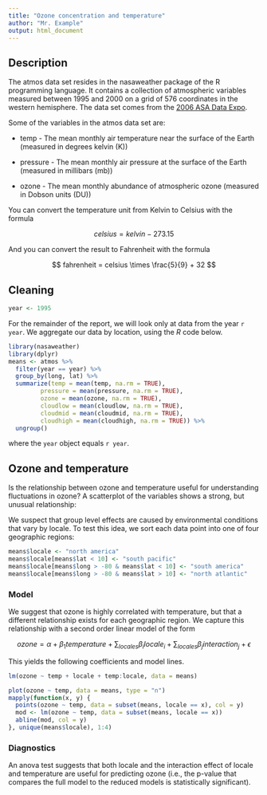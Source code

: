 ```yaml
---
title: "Ozone concentration and temperature"
author: "Mr. Example"
output: html_document
---
```


## Description

The atmos data set resides in the nasaweather package of the R programming language. It contains a collection of atmospheric variables measured between 1995 and 2000 on a grid of 576 coordinates in the western hemisphere. The data set comes from the [2006 ASA Data Expo](http://stat-computing.org/dataexpo/2006/).

Some of the variables in the atmos data set are:

* temp - The mean monthly air temperature near the surface of the Earth (measured in degrees kelvin (K))

* pressure - The mean monthly air pressure at the surface of the Earth (measured in millibars (mb))

* ozone - The mean monthly abundance of atmospheric ozone (measured in Dobson units (DU))

You can convert the temperature unit from Kelvin to Celsius with the formula

$$ celsius = kelvin - 273.15 $$

And you can convert the result to Fahrenheit with the formula

$$ fahrenheit = celsius \times \frac{5}{9} + 32 $$

## Cleaning

```r
year <- 1995
```

For the remainder of the report, we will look only at data from the year `r year`. We aggregate our data by location, using the *R* code below.

```r
library(nasaweather)
library(dplyr)
means <- atmos %>% 
  filter(year == year) %>%
  group_by(long, lat) %>%
  summarize(temp = mean(temp, na.rm = TRUE), 
         pressure = mean(pressure, na.rm = TRUE),
         ozone = mean(ozone, na.rm = TRUE),
         cloudlow = mean(cloudlow, na.rm = TRUE),
         cloudmid = mean(cloudmid, na.rm = TRUE),
         cloudhigh = mean(cloudhigh, na.rm = TRUE)) %>%
  ungroup()
```

where the `year` object equals `r year`.

## Ozone and temperature

Is the relationship between ozone and temperature useful for understanding fluctuations in ozone? A scatterplot of the variables shows a strong, but unusual relationship:

We suspect that group level effects are caused by environmental conditions that vary by locale. To test this idea, we sort each data point into one of four geographic regions:
  
```r
means$locale <- "north america"  
means$locale[means$lat < 10] <- "south pacific"
means$locale[means$long > -80 & means$lat < 10] <- "south america"
means$locale[means$long > -80 & means$lat > 10] <- "north atlantic"
```

### Model

We suggest that ozone is highly correlated with temperature, but that a different relationship exists for each geographic region. We capture this relationship with a second order linear model of the form

$$ ozone = \alpha + \beta_{1} temperature + \sum_{locales} \beta_{i} locale_{i} + \sum_{locales} \beta_{j} interaction_{j} + \epsilon$$

This yields the following coefficients and model lines.

```r
lm(ozone ~ temp + locale + temp:locale, data = means)
```

```r
plot(ozone ~ temp, data = means, type = "n")
mapply(function(x, y) {
  points(ozone ~ temp, data = subset(means, locale == x), col = y)
  mod <- lm(ozone ~ temp, data = subset(means, locale == x))
  abline(mod, col = y)
}, unique(means$locale), 1:4)
```

### Diagnostics

An anova test suggests that both locale and the interaction effect of locale and temperature are useful for predicting ozone (i.e., the p-value that compares the full model to the reduced models is statistically significant).
